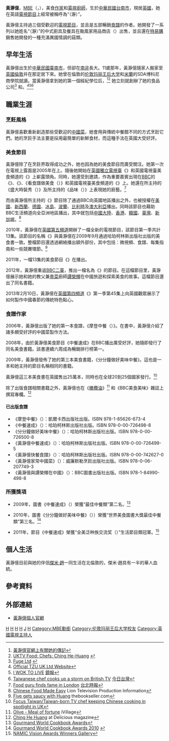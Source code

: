 {{noteTA
|G1=Country
|G2=PP
|G3=UK Places
|1=zh-hk:皇后;zh-tw:王后;
}}
{{Infobox Chef
| name = 黃瀞億<br />{{lang|en|Ching He Huang}}
| birth_date = {{birth date and age|1978|11|28|df=H}}
| birth_place = {{ROC}}[[臺灣省|臺灣省]][[臺南市_(省轄市)|台南市]]
| death_date = 
| death_place = 
| style = [[中國菜|中國菜]]、[[臺灣菜|臺灣菜]]、英式中國菜
| education = [[伦敦玛丽王后大学|伦敦玛丽王后大学]]<br />{{Link-en|SDA博科尼商學院|SDA Bocconi School of Management}}
| television     = {{plainlist|
* [[中餐速成_(英國節目)|中餐速成]]
}}
| website        =  {{URL|www.chinghehuang.com}}
}}

'''黃瀞億'''，[[英帝國員佐勳章|MBE]]（{{lang-en|Ching-He Huang}}，{{bd|1978年|11月28日|||Huang, Ching-He}}），美食[[作家|作家]]和[[電視|電視]][[廚師|廚師]]，生於[[中華民國|中華民國]][[台南市|台南市]]，現居[[英國|英國]]，她在英語[[電視節目|電視節目]]上經常被稱呼為“{{lang|en|Ching}}（瀞）”。

黃瀞億主持過三個受歡迎的[[電視節目|電視節目]]，並且是五部暢銷[[食譜|食譜]]的作者。她開發了一系列以她姓名“{{lang|en|Ching}}（瀞）”的中式廚具及餐具在颱風家用品商店（{{lang|en|Typhoon Housewares}}）出售，並且還在[[特易購|特易購]]銷售她開發的一種充滿異國情調的菇類。

== 早年生活 ==
黃瀞億出生於[[中華民國|中華民國]][[臺南市|臺南市]]，但卻在[[南非|南非]]長大。11歲那年，黃瀞億隨家人搬家至[[英國|英國]][[倫敦|倫敦]]并在那定居下來。她曾在倫敦的[[伦敦玛丽王后大学|伦敦玛丽王后大学]]和[[米蘭|米蘭]]的SDA博科尼商學院就讀。當黃瀞億拿到她的第一個經紀學位后，<ref>[http://www.chinghehuang.com/page/bio/ 黃瀞億官網上有關她的傳記]</ref><ref>[http://uktv.co.uk/food/item/aid/530804 UKTV Food: Chefs: Ching He-Huang] {{webarchive|url=https://web.archive.org/web/20090429033342/http://uktv.co.uk/food/item/aid/530804 |date=2009-04-29 }}</ref> 她立刻就創辦了她的食品公司{{lang|en|Fuge}}<ref>[http://www.fuge.co.uk/da/52942 Fuge Ltd] {{webarchive|url=https://web.archive.org/web/20080531150728/http://www.fuge.co.uk/da/52942 |date=2008-05-31 }}</ref> 和{{lang|en|TZU}}。<ref>[http://www.tzu-balanceyourself.com/da/57793 Official TZU UK Ltd Website]</ref><ref>[http://www.mirror.co.uk/advice/jobs/2005/02/03/i-wok-to-live-115875-15147864/ I WOK TO LIVE] [[鏡報|鏡報]]</ref><ref>[http://www.taiwantoday.tw/ct.asp?xItem=108182&CtNode=430 Taiwanese chef cooks up a storm on British TV] [[今日台灣|今日台灣]]</ref>

== 職業生涯 ==
=== 烹飪風格 ===
黃瀞億喜歡重新創造那些受歡迎的[[中國菜|中國菜]]，她會用與傳統中餐館不同的方式烹飪它們。她的烹飪手法主要是採用最簡單的新鮮食材，而這種手法在英國大受好評。

=== 美食節目 ===
黃瀞億除了在烹飪界取得成功之外，她也因為她的美食節目而廣受關注。她第一次在電視上露面是2005年在{{Link-en|英國電視臺美食頻道|Good Food}}上。隨後她開始在[[英國獨立電視臺|英國獨立電視臺]]《{{Link-en|每日烹飪|...Cooks!}}》和英國電視臺美食頻道的《{{Link-en|美食秀|Great Food Live}}》上嶄露頭角。同時，她還受到邀請，作為重要嘉賓出現在[[BBC|BBC]]的《{{Link-en|詹姆斯·馬汀|James Martin (chef)}}{{Link-en|星球六廚房|Saturday Kitchen}}》、《{{Link-en|快手廚師挑戰賽|Ready Steady Cook}}》、《看食譜做美食（{{lang|en|Cooking the Books}}）》和英國電視臺美食頻道的《{{Link-en|菜市場廚房|Market Kitchen}}》上。她還在{{Link-en|梅拉尼·賽克斯|Melanie Sykes}}所主持的《盛大時裝秀（{{lang|en|Grand Designs Live}}）》及{{Link-en|貝芙麗·特納|Beverly Turner}}所主持的《品味（{{lang|en|Taste}}）》上表現她的廚藝。<ref>[http://www.taipeitimes.com/News/taiwan/archives/2010/02/14/2003465938 Food guru finds fame in London] [[台北時報|台北時報]]</ref>

而由黃瀞億所主持的《{{Link-en|中餐速成|Chinese Food Made Easy}}》節目除了通過BBC向英國地區播出之外，也被授權在[[美國|美國]]、[[新西蘭|新西蘭]]、[[德國|德國]]、[[冰島|冰島]]、[[波蘭|波蘭]]、[[比利時|比利時]]及[[澳大利亞|澳大利亞]]播出。同時該節目也藉助BBC生活頻道向全亞洲地區播出，其中就包括[[中國大陸|中國大陸]]、[[香港|香港]]、[[韓國|韓國]]、[[臺灣|臺灣]]、[[新加坡|新加坡]]。<ref>[http://www.liontv.com/London/Productions/Chinese-Food-Made-Easy Chinese Food Made Easy] {{webarchive|url=https://web.archive.org/web/20090828141402/http://www.liontv.com/London/Productions/Chinese-Food-Made-Easy |date=2009-08-28 }} Lion Television Production Information</ref>

2010年，黃瀞億在[[英國第五頻道|英國第五頻道]]開辦了一檔全新的電視節目，該節目第一季共計13集。該節目的名稱《{{Link-en|分分鐘做好美味中餐|Chinese Food in Minutes}}》與黃瀞億在2009年9月通過哈珀柯林斯出版社出版的美食書一致。整檔節目還透過網絡播出額外部份，其中包括：微視頻、食譜、每集指南和一些競賽環節。<ref>[http://www.thebookseller.com/news/109543-page.html Five gets saucy with Huang] {{webarchive|url=https://web.archive.org/web/20100217084656/http://www.thebookseller.com/news/109543-page.html |date=2010-02-17 }} thebookseller.com</ref>

2011年，一檔13集的美食節目《{{Link-en|黃瀞億的舊金山中餐料理秀|Easy Chinese San Francisco by Ching He Huang}}》在{{link-en|美國烹飪頻道|Cooking Channel}}播出。

2012年，黃瀞億重返[[BBC|BBC二臺]]，推出一檔名為《{{Link-en|探索中國：美食大冒險|Exploring China: A Culinary Adventure}}》的節目。在這檔節目里，黃瀞億展示她和她的教父兼[[粵菜|粵菜]]廚師[[譚榮輝|譚榮輝]]在中國旅遊和探索美食的故事。這檔節目還出了同名書籍。

2013年2月10日，黃瀞億在[[英國第四頻道|英國第四頻道]]《{{Link-en|週日早餐|Sunday Brunch}}》第一季第45集上向英國觀眾展示了如何製作中國春節的傳統特色點心。

=== 食譜作家 ===
2006年，黃瀞億出版了她的第一本食譜，《摩登中餐（{{lang|en|China Modern}}）》。在書中，黃瀞億介紹了諸多頗受好評的中國菜製作方法。

2008年，由於黃瀞億美食節目《中餐速成》在BBC播出廣受好評，她隨即發行了同名美食書籍。該書連續六周成為暢銷排行榜第一。

2009年，黃瀞億發佈了她的第三本美食書籍，《分分鐘做好美味中餐》。這也是一本和她主持的節目名稱相同的書籍。

黃瀞億這三本美食書在英國售出25萬本，同時也在全球20到25個國家發行。<ref>[http://focustaiwan.tw/ShowNews/WebNews_Detail.aspx?ID=201105200017&Type=aPPL Focus Taiwan/Taiwan-born TV chef keeping Chinese cooking in spotlight in UK]</ref>

除了出版食譜相關書籍之外，黃瀞億也在《[[橄欖油|橄欖油]]》<ref>[http://www.ivillage.co.uk/food/partyfood/special/articles/0,,164358_706813,00.html  Olive - Meal of fortune] {{webarchive|url=https://web.archive.org/web/20081020200120/http://www.ivillage.co.uk/food/partyfood/special/articles/0%2C%2C164358_706813%2C00.html |date=2008-10-20 }} iVillage</ref> 和《BBC美食美味》雜誌上撰寫專欄。<ref>[http://www.deliciousmagazine.co.uk/blogs/Ching-He_Huangs_New_Chinese_menu_699 Ching He Huang] {{webarchive|url=https://web.archive.org/web/20081118064640/http://www.deliciousmagazine.co.uk/blogs/Ching-He_Huangs_New_Chinese_menu_699 |date=2008-11-18 }} at Delicious magazine</ref>

==== 已出版食譜 ====
* 《摩登中餐》（{{lang|en|''China Modern''}}）：凱爾卡西出版社出版。ISBN 978-1-85626-673-4
* 《中餐速成》（{{lang|en|''Chinese Food Made Easy''}}）：哈珀柯林斯出版社出版。ISBN 978-0-00-726498-8
* 《分分鐘做好美味中餐》（{{lang|en|''Ching's Chinese Food in Minutes''}}）：哈珀柯林斯出版社出版。ISBN 978-0-00-726500-8
* 《黃瀞億中餐速成》（{{lang|en|''Ching's Chinese Food Made Easy''}}）：哈珀柯林斯出版社出版。ISBN 978-0-00-726499-5
* 《黃瀞億快餐食譜》（{{lang|en|''Ching’s Fast Food''}}）：哈珀柯林斯出版社出版。ISBN 978-0-00-742627-0
* 《黃瀞億家常中國菜》（{{lang|en|''Ching's Everyday Easy Chinese''}}）：威廉默勒烹飪出版社出版。ISBN 978-0-06-207749-3
* 《黃瀞億與譚榮輝在中國》（{{lang|en|''Ken Hom & Ching in China''}}）：BBC圖書出版社出版。ISBN 978-1-84990-498-8

=== 所獲獎項 ===
* 2009年，圖書《中餐速成》（{{lang|en|''Chinese Food Made Easy''}}）榮獲“{{Link-en|世界美食圖書大獎|Gourmand World Cookbook Awards}}最佳中餐類”第二名。<ref>[http://www.cookbookfair.com/ Gourmand World Cookbook Awards ]</ref>

* 2010年，圖書《分分鐘做好美味中餐》（{{lang|en|''Ching's Chinese Food in Minutes''}}））榮獲“世界美食圖書大獎最佳中餐類”第三名。<ref>[http://www.cookbookfair.com/pdf/2010_countries/uk.pdf Gourmand World Cookbook Awards 2010] {{webarchive|url=https://web.archive.org/web/20100307114332/http://www.cookbookfair.com/pdf/2010_countries/uk.pdf |date=2010-03-07 }}</ref>

* 2011年，節目《中餐速成》榮獲“全美泛种族交流奖（{{lang|en|NAMIC Vision Awards}}）”生活節目類冠軍。<ref>[http://namicvisionawards.com/winners.aspx?vid=11/2011 NAMIC Vision Awards Winners Gallery]{{dead link|date=June 2013}}</ref>

== 個人生活 ==
黃瀞億目前與她的伴侶[[傑米·趙|傑米·趙]]一同生活在北倫敦的{{Link-en|克裡科伍德|Cricklewood}}，傑米·趙具有一半的華人血統。

== 參考資料 ==
{{Reflist|2}}

== 外部連結 ==
* [http://www.chinghehuang.com/ 黃瀞億個人官網]{{en}}

{{Authority control}}
{{DEFAULTSORT:Huang, Ching-He}}
[[Category:英國廚師|H]]
[[Category:英國女性作家|H]]
[[Category:归化英国公民的中华民国人|H]]
[[Category:華人廚師|H]]
[[Category:黄姓|J]]
[[Category:台南市人|H]]
[[Category:MBE勳銜|Category:MBE勳銜]]
[[Category:伦敦玛丽王后大学校友|Category:伦敦玛丽王后大学校友]]
[[Category:英國電視主持人|Category:英國電視主持人]]